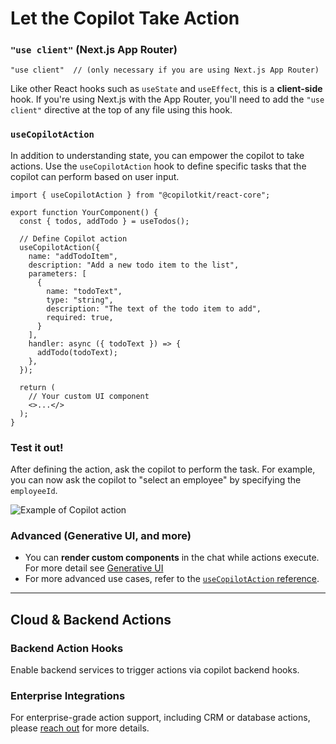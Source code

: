 

# Let the Copilot Take Action

<Steps>

###  `"use client"` (Next.js App Router)
```tsx filename="YourComponent.tsx"
"use client"  // (only necessary if you are using Next.js App Router)
```

Like other React hooks such as `useState` and `useEffect`, this is a **client-side** hook.
If you're using Next.js with the App Router, you'll need to add the `"use client"` directive at the top of any file using this hook.


### `useCopilotAction`

In addition to understanding state, you can empower the copilot to take actions. Use the `useCopilotAction` hook to define specific tasks that the copilot can perform based on user input.

```tsx filename="YourComponent.tsx" showLineNumbers {7-21}
import { useCopilotAction } from "@copilotkit/react-core";

export function YourComponent() {
  const { todos, addTodo } = useTodos();

  // Define Copilot action
  useCopilotAction({
    name: "addTodoItem",
    description: "Add a new todo item to the list",
    parameters: [
      {
        name: "todoText",
        type: "string",
        description: "The text of the todo item to add",
        required: true,
      }
    ],
    handler: async ({ todoText }) => {
      addTodo(todoText);
    },
  });

  return (
    // Your custom UI component
    <>...</>
  );
}
```

### Test it out!
After defining the action, ask the copilot to perform the task. For example, you can now ask the copilot to "select an employee" by specifying the `employeeId`.

<div className="mt-2 mb-4">
  <img 
    src="/images/copilot-action-example.gif" 
    alt="Example of Copilot action" 
    className="rounded-lg shadow-md w-full max-w-md mx-auto"
  />
</div>


</Steps>

### Advanced (Generative UI, and more)

- You can **render custom components** in the chat while actions execute. For more detail see [Generative UI](/generative-ui)
- For more advanced use cases, refer to the [`useCopilotAction` reference](/reference/hooks/useCopilotAction).

---
## Cloud & Backend Actions

### Backend Action Hooks
Enable backend services to trigger actions via copilot backend hooks.

### Enterprise Integrations

For enterprise-grade action support, including CRM or database actions, please [reach out]() for more details.
